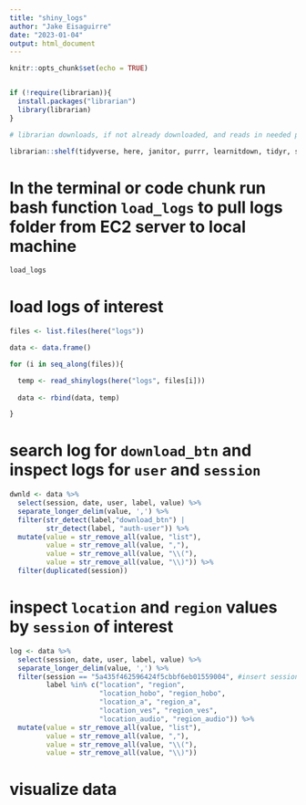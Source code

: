 ```yaml
---
title: "shiny_logs"
author: "Jake Eisaguirre"
date: "2023-01-04"
output: html_document
---
```


```r
knitr::opts_chunk$set(echo = TRUE)


if (!require(librarian)){
  install.packages("librarian")
  library(librarian)
}

# librarian downloads, if not already downloaded, and reads in needed packages

librarian::shelf(tidyverse, here, janitor, purrr, learnitdown, tidyr, stringr)

```


# In the terminal or code chunk run bash function `load_logs` to pull logs folder from EC2 server to local machine
```bash

load_logs

```


# load logs of interest
```r

files <- list.files(here("logs"))

data <- data.frame()

for (i in seq_along(files)){

  temp <- read_shinylogs(here("logs", files[i]))
    
  data <- rbind(data, temp)

}
```


# search log for `download_btn` and inspect logs for `user` and `session`
```r

dwnld <- data %>% 
  select(session, date, user, label, value) %>% 
  separate_longer_delim(value, ',') %>% 
  filter(str_detect(label,"download_btn") | 
         str_detect(label, "auth-user")) %>% 
  mutate(value = str_remove_all(value, "list"),
         value = str_remove_all(value, ","),
         value = str_remove_all(value, "\\("),
         value = str_remove_all(value, "\\)")) %>% 
  filter(duplicated(session))
```


# inspect `location` and `region` values by `session` of interest
```r
log <- data %>% 
  select(session, date, user, label, value) %>% 
  separate_longer_delim(value, ',') %>%
  filter(session == "5a435f462596424f5cbbf6eb01559004", #insert session id of interest
         label %in% c("location", "region", 
                      "location_hobo", "region_hobo",
                      "location_a", "region_a",
                      "location_ves", "region_ves",
                      "location_audio", "region_audio")) %>% 
  mutate(value = str_remove_all(value, "list"),
         value = str_remove_all(value, ","),
         value = str_remove_all(value, "\\("),
         value = str_remove_all(value, "\\)")) 
```

# visualize data
```r



```

